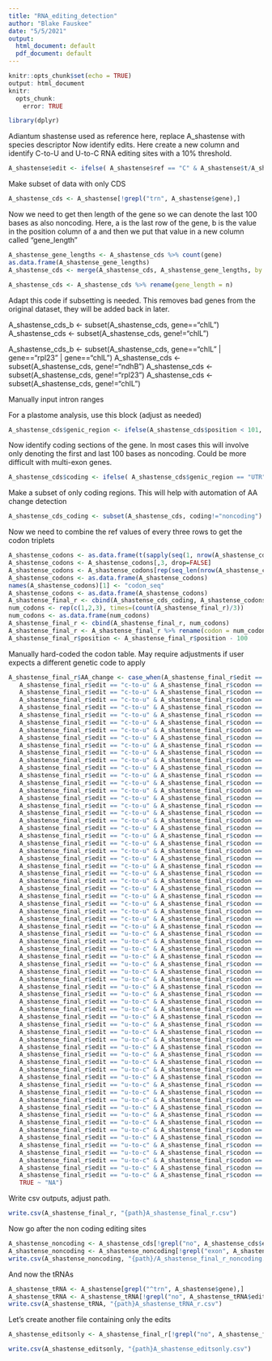 ```yaml
---
title: "RNA_editing_detection"
author: "Blake Fauskee"
date: "5/5/2021"
output:
  html_document: default
  pdf_document: default
---
```


```r
knitr::opts_chunk$set(echo = TRUE)
output: html_document
knitr:
  opts_chunk:
    error: TRUE
```
```r
library(dplyr)
```
Adiantum shastense used as reference here, replace A_shastense with species descriptor
Now identify edits. Here create a new column and identify C-to-U and U-to-C RNA editing sites with a 10% threshold.


```r
A_shastense$edit <- ifelse( A_shastense$ref == "C" & A_shastense$t/A_shastense$coverage > 0.10, "c-to-u", ifelse( A_shastense$ref == "T" & A_shastense$c/A_shastense$coverage > 0.10, "u-to-c", "no"))
```
Make subset of data with only CDS
```r
A_shastense_cds <- A_shastense[!grepl("trn", A_shastense$gene),]
```

Now we need to get then length of the gene so we can denote the last 100 bases as also noncoding. Here, a is the last row of the gene, b is the value in the position column of a and then we put that value in a new column called "gene_length"
```r
A_shastense_gene_lengths <- A_shastense_cds %>% count(gene)
as.data.frame(A_shastense_gene_lengths)
A_shastense_cds <- merge(A_shastense_cds, A_shastense_gene_lengths, by = "gene")
```
```r
A_shastense_cds <- A_shastense_cds %>% rename(gene_length = n)
```
Adapt this code if subsetting is needed. This removes bad genes from the original dataset, they will be added back in later.


A_shastense_cds_b <- subset(A_shastense_cds, gene=="chlL")
A_shastense_cds <- subset(A_shastense_cds, gene!="chlL")


A_shastense_cds_b <- subset(A_shastense_cds, gene=="chlL" | gene=="rpl23" | gene=="chlL")
A_shastense_cds <- subset(A_shastense_cds, gene!="ndhB")
A_shastense_cds <- subset(A_shastense_cds, gene!="rpl23")
A_shastense_cds <- subset(A_shastense_cds, gene!="chlL")


Manually input intron ranges


For a plastome analysis, use this block (adjust as needed)
```r

A_shastense_cds$genic_region <- ifelse(A_shastense_cds$position < 101, "UTR", ifelse( A_shastense_cds$position > A_shastense_cds$gene_length - 100, "UTR", ifelse(A_shastense_cds$gene == "ycf3" & A_shastense_cds$position >= 226 & A_shastense_cds$position <= 961, "intron", ifelse(A_shastense_cds$gene == "ycf3" & A_shastense_cds$position >= 1191 & A_shastense_cds$position <= 1815, "intron", ifelse(A_shastense_cds$gene == "clpP" & A_shastense_cds$position >= 172 & A_shastense_cds$position <= 899, "intron",  ifelse(A_shastense_cds$gene == "clpP" & A_shastense_cds$position >= 1192 & A_shastense_cds$position <= 1786, "intron", ifelse(A_shastense_cds$gene == "petD" & A_shastense_cds$position >= 109 & A_shastense_cds$position <= 740, "intron", ifelse(A_shastense_cds$gene == "atpF" & A_shastense_cds$position >= 246 & A_shastense_cds$position <= 964, "intron", ifelse(A_shastense_cds$gene == "petB" & A_shastense_cds$position >= 108 & A_shastense_cds$position <= 818, "intron", ifelse(A_shastense_cds$gene == "rpoC1" & A_shastense_cds$position >= 533 & A_shastense_cds$position <= 1205, "intron", ifelse(A_shastense_cds$gene == "rps12" & A_shastense_cds$position >= 218 & A_shastense_cds$position <= 417, "intron", ifelse(A_shastense_cds$gene == "rps12" & A_shastense_cds$position >= 650 & A_shastense_cds$position <= 1205, "intron", ifelse(A_shastense_cds$gene == "ndhA" & A_shastense_cds$position >= 659 & A_shastense_cds$position <= 1553, "intron", ifelse(A_shastense_cds$gene == "ndhB" & A_shastense_cds$position >= 827 & A_shastense_cds$position <= 1680, "intron", ifelse(A_shastense_cds$gene == "rpl16" & A_shastense_cds$position >= 107 & A_shastense_cds$position <= 506, "intron", ifelse(A_shastense_cds$gene == "rpl2" & A_shastense_cds$position >= 498 & A_shastense_cds$position <= 1246, "intron", "exon"))))))))))))))))
```

Now identify coding sections of the gene. In most cases this will involve only denoting the first and last 100 bases as noncoding. Could be more difficult with multi-exon genes.
```r
A_shastense_cds$coding <- ifelse( A_shastense_cds$genic_region == "UTR", "noncoding", ifelse( A_shastense_cds$genic_region == "intron", "noncoding", "coding"))
```
Make a subset of only coding regions. This will help with automation of AA change detection
```r
A_shastense_cds_coding <- subset(A_shastense_cds, coding!="noncoding")
```
Now we need to combine the ref values of every three rows to get the codon triplets
```r
A_shastense_codons <- as.data.frame(t(sapply(seq(1, nrow(A_shastense_cds_coding), by = 3), function(i)apply(A_shastense_cds_coding[i:(i+2),], 2, paste, collapse=""))))
A_shastense_codons <- A_shastense_codons[,3, drop=FALSE]
A_shastense_codons <- A_shastense_codons[rep(seq_len(nrow(A_shastense_codons)), each = 3), ]
A_shastense_codons <- as.data.frame(A_shastense_codons)
names(A_shastense_codons)[1] <- "codon_seq"
A_shastense_codons <- as.data.frame(A_shastense_codons)
A_shastense_final_r <- cbind(A_shastense_cds_coding, A_shastense_codons)
num_codons <- rep(c(1,2,3), times=(count(A_shastense_final_r)/3))
num_codons <- as.data.frame(num_codons)
A_shastense_final_r <- cbind(A_shastense_final_r, num_codons)
A_shastense_final_r <- A_shastense_final_r %>% rename(codon = num_codons)
A_shastense_final_r$position <- A_shastense_final_r$position - 100
```
Manually hard-coded the codon table. May require adjustments if user expects a different genetic code to apply
```r
A_shastense_final_r$AA_change <- case_when(A_shastense_final_r$edit == "c-to-u" & A_shastense_final_r$codon == "1" & A_shastense_final_r$codon_seq == "CTT" ~ "Leu-to-Phe",
   A_shastense_final_r$edit == "c-to-u" & A_shastense_final_r$codon == "1" & A_shastense_final_r$codon_seq == "CTA" ~ "Leu-to-Phe",
   A_shastense_final_r$edit == "c-to-u" & A_shastense_final_r$codon == "1" & A_shastense_final_r$codon_seq == "CTC" ~ "Leu-to-Phe",
   A_shastense_final_r$edit == "c-to-u" & A_shastense_final_r$codon == "1" & A_shastense_final_r$codon_seq == "CTG" ~ "Leu-to-Phe",
   A_shastense_final_r$edit == "c-to-u" & A_shastense_final_r$codon == "1" & A_shastense_final_r$codon_seq == "CCT" ~ "Pro-to-Ser",
   A_shastense_final_r$edit == "c-to-u" & A_shastense_final_r$codon == "1" & A_shastense_final_r$codon_seq == "CCC" ~ "Pro-to-Ser",
   A_shastense_final_r$edit == "c-to-u" & A_shastense_final_r$codon == "1" & A_shastense_final_r$codon_seq == "CCA" ~ "Pro-to-Ser",
   A_shastense_final_r$edit == "c-to-u" & A_shastense_final_r$codon == "1" & A_shastense_final_r$codon_seq == "CCG" ~ "Pro-to-Ser",
   A_shastense_final_r$edit == "c-to-u" & A_shastense_final_r$codon == "1" & A_shastense_final_r$codon_seq == "CAT" ~ "His-to-Tyr",
   A_shastense_final_r$edit == "c-to-u" & A_shastense_final_r$codon == "1" & A_shastense_final_r$codon_seq == "CAC" ~ "His-to-Tyr",
   A_shastense_final_r$edit == "c-to-u" & A_shastense_final_r$codon == "1" & A_shastense_final_r$codon_seq == "CAA" ~ "Gln-to-STOP",
   A_shastense_final_r$edit == "c-to-u" & A_shastense_final_r$codon == "1" & A_shastense_final_r$codon_seq == "CAG" ~ "Gln-to-STOP",
   A_shastense_final_r$edit == "c-to-u" & A_shastense_final_r$codon == "1" & A_shastense_final_r$codon_seq == "CGT" ~ "Arg-to-Cys",
   A_shastense_final_r$edit == "c-to-u" & A_shastense_final_r$codon == "1" & A_shastense_final_r$codon_seq == "CGC" ~ "Arg-to-Cys",
   A_shastense_final_r$edit == "c-to-u" & A_shastense_final_r$codon == "1" & A_shastense_final_r$codon_seq == "CGA" ~ "Arg-to-STOP",
   A_shastense_final_r$edit == "c-to-u" & A_shastense_final_r$codon == "1" & A_shastense_final_r$codon_seq == "CGG" ~ "Arg-to-Trp",
   A_shastense_final_r$edit == "c-to-u" & A_shastense_final_r$codon == "2" & A_shastense_final_r$codon_seq == "TCT" ~ "Ser-to-Phe",
   A_shastense_final_r$edit == "c-to-u" & A_shastense_final_r$codon == "2" & A_shastense_final_r$codon_seq == "TCC" ~ "Ser-to-Phe",
   A_shastense_final_r$edit == "c-to-u" & A_shastense_final_r$codon == "2" & A_shastense_final_r$codon_seq == "TCA" ~ "Ser-to-Leu",
   A_shastense_final_r$edit == "c-to-u" & A_shastense_final_r$codon == "2" & A_shastense_final_r$codon_seq == "TCG" ~ "Ser-to-Leu",
   A_shastense_final_r$edit == "c-to-u" & A_shastense_final_r$codon == "2" & A_shastense_final_r$codon_seq == "CCT" ~ "Pro-to-Leu",
   A_shastense_final_r$edit == "c-to-u" & A_shastense_final_r$codon == "2" & A_shastense_final_r$codon_seq == "CCC" ~ "Pro-to-Leu",
   A_shastense_final_r$edit == "c-to-u" & A_shastense_final_r$codon == "2" & A_shastense_final_r$codon_seq == "CCA" ~ "Pro-to-Leu",
   A_shastense_final_r$edit == "c-to-u" & A_shastense_final_r$codon == "2" & A_shastense_final_r$codon_seq == "CCG" ~ "Pro-to-Leu",
   A_shastense_final_r$edit == "c-to-u" & A_shastense_final_r$codon == "2" & A_shastense_final_r$codon_seq == "ACT" ~ "Thr-to-Ile",
   A_shastense_final_r$edit == "c-to-u" & A_shastense_final_r$codon == "2" & A_shastense_final_r$codon_seq == "ACC" ~ "Thr-to-Ile",
   A_shastense_final_r$edit == "c-to-u" & A_shastense_final_r$codon == "2" & A_shastense_final_r$codon_seq == "ACA" ~ "Thr-to-Ile",
   A_shastense_final_r$edit == "c-to-u" & A_shastense_final_r$codon == "2" & A_shastense_final_r$codon_seq == "ACG" & A_shastense_final_r$position != "2" ~ "Thr-to-Met",
   A_shastense_final_r$edit == "c-to-u" & A_shastense_final_r$codon == "2" & A_shastense_final_r$position == "2" & A_shastense_final_r$codon_seq == "ACG" ~ "Thr-to-Met (Start Codon)",
   A_shastense_final_r$edit == "c-to-u" & A_shastense_final_r$codon == "2" & A_shastense_final_r$codon_seq == "GCT" ~ "Ala-to-Val",
   A_shastense_final_r$edit == "c-to-u" & A_shastense_final_r$codon == "2" & A_shastense_final_r$codon_seq == "GCC" ~ "Ala-to-Val",
   A_shastense_final_r$edit == "c-to-u" & A_shastense_final_r$codon == "2" & A_shastense_final_r$codon_seq == "GCA" ~ "Ala-to-Val",
   A_shastense_final_r$edit == "c-to-u" & A_shastense_final_r$codon == "2" & A_shastense_final_r$codon_seq == "GCG" ~ "Ala-to-Val",
   A_shastense_final_r$edit == "c-to-u" & A_shastense_final_r$codon == "3" ~ "Silent",
   A_shastense_final_r$edit == "u-to-c" & A_shastense_final_r$codon == "1" & A_shastense_final_r$codon_seq == "TTT" ~ "Phe-to-Leu",
   A_shastense_final_r$edit == "u-to-c" & A_shastense_final_r$codon == "1" & A_shastense_final_r$codon_seq == "TTC" ~ "Phe-to-Leu",
   A_shastense_final_r$edit == "u-to-c" & A_shastense_final_r$codon == "1" & A_shastense_final_r$codon_seq == "TTA" ~ "Silent",
   A_shastense_final_r$edit == "u-to-c" & A_shastense_final_r$codon == "1" & A_shastense_final_r$codon_seq == "TTG" ~ "Silent",
   A_shastense_final_r$edit == "u-to-c" & A_shastense_final_r$codon == "1" & A_shastense_final_r$codon_seq == "TCT" ~ "Ser-to-Pro",
   A_shastense_final_r$edit == "u-to-c" & A_shastense_final_r$codon == "1" & A_shastense_final_r$codon_seq == "TCC" ~ "Ser-to-Pro",
   A_shastense_final_r$edit == "u-to-c" & A_shastense_final_r$codon == "1" & A_shastense_final_r$codon_seq == "TCA" ~ "Ser-to-Pro",
   A_shastense_final_r$edit == "u-to-c" & A_shastense_final_r$codon == "1" & A_shastense_final_r$codon_seq == "TCG" ~ "Ser-to-Pro",
   A_shastense_final_r$edit == "u-to-c" & A_shastense_final_r$codon == "1" & A_shastense_final_r$codon_seq == "TAT" ~ "Tyr-to-His",
   A_shastense_final_r$edit == "u-to-c" & A_shastense_final_r$codon == "1" & A_shastense_final_r$codon_seq == "TAC" ~ "Tyr-to-His",
   A_shastense_final_r$edit == "u-to-c" & A_shastense_final_r$codon == "1" & A_shastense_final_r$codon_seq == "TAA" ~ "STOP-to-Gln",
   A_shastense_final_r$edit == "u-to-c" & A_shastense_final_r$codon == "1" & A_shastense_final_r$codon_seq == "TAG" ~ "STOP-to-Gln",
   A_shastense_final_r$edit == "u-to-c" & A_shastense_final_r$codon == "1" & A_shastense_final_r$codon_seq == "TGT" ~ "Cys-to-Arg",
   A_shastense_final_r$edit == "u-to-c" & A_shastense_final_r$codon == "1" & A_shastense_final_r$codon_seq == "TGC" ~ "Cys-to-Arg",
   A_shastense_final_r$edit == "u-to-c" & A_shastense_final_r$codon == "1" & A_shastense_final_r$codon_seq == "TGA" ~ "STOP-to-Arg",
   A_shastense_final_r$edit == "u-to-c" & A_shastense_final_r$codon == "1" & A_shastense_final_r$codon_seq == "TGG" ~ "Trp-to-Arg",
   A_shastense_final_r$edit == "u-to-c" & A_shastense_final_r$codon == "2" & A_shastense_final_r$codon_seq == "TTT" ~ "Phe-to-Ser",
   A_shastense_final_r$edit == "u-to-c" & A_shastense_final_r$codon == "2" & A_shastense_final_r$codon_seq == "TTC" ~ "Phe-to-Ser",
   A_shastense_final_r$edit == "u-to-c" & A_shastense_final_r$codon == "2" & A_shastense_final_r$codon_seq == "TTA" ~ "Leu-to-Ser",
   A_shastense_final_r$edit == "u-to-c" & A_shastense_final_r$codon == "2" & A_shastense_final_r$codon_seq == "TTG" ~ "Leu-to-Ser",
   A_shastense_final_r$edit == "u-to-c" & A_shastense_final_r$codon == "2" & A_shastense_final_r$codon_seq == "CTT" ~ "Leu-to-Pro",
   A_shastense_final_r$edit == "u-to-c" & A_shastense_final_r$codon == "2" & A_shastense_final_r$codon_seq == "CTC" ~ "Leu-to-Pro",
   A_shastense_final_r$edit == "u-to-c" & A_shastense_final_r$codon == "2" & A_shastense_final_r$codon_seq == "CTA" ~ "Leu-to-Pro",
   A_shastense_final_r$edit == "u-to-c" & A_shastense_final_r$codon == "2" & A_shastense_final_r$codon_seq == "CTG" ~ "Leu-to-Pro",
   A_shastense_final_r$edit == "u-to-c" & A_shastense_final_r$codon == "2" & A_shastense_final_r$codon_seq == "ATT" ~ "Ile-to-Thr",
   A_shastense_final_r$edit == "u-to-c" & A_shastense_final_r$codon == "2" & A_shastense_final_r$codon_seq == "ATC" ~ "Ile-to-Thr",
   A_shastense_final_r$edit == "u-to-c" & A_shastense_final_r$codon == "2" & A_shastense_final_r$codon_seq == "ATA" ~ "Ile-to-Thr",
   A_shastense_final_r$edit == "u-to-c" & A_shastense_final_r$codon == "2" & A_shastense_final_r$codon_seq == "ATG" ~ "Ile-to-Met",
   A_shastense_final_r$edit == "u-to-c" & A_shastense_final_r$codon == "2" & A_shastense_final_r$codon_seq == "GTT" ~ "Val-to-Ala",
   A_shastense_final_r$edit == "u-to-c" & A_shastense_final_r$codon == "2" & A_shastense_final_r$codon_seq == "GTC" ~ "Val-to-Ala",
   A_shastense_final_r$edit == "u-to-c" & A_shastense_final_r$codon == "2" & A_shastense_final_r$codon_seq == "GTA" ~ "Val-to-Ala",
   A_shastense_final_r$edit == "u-to-c" & A_shastense_final_r$codon == "2" & A_shastense_final_r$codon_seq == "GTG" ~ "Val-to-Ala",
   A_shastense_final_r$edit == "u-to-c" & A_shastense_final_r$codon == "3" ~ "Silent",
   TRUE ~ "NA")
```

Write csv outputs, adjust path.
```r
write.csv(A_shastense_final_r, "{path}A_shastense_final_r.csv")
```

Now go after the non coding editing sites
```r
A_shastense_noncoding <- A_shastense_cds[!grepl("no", A_shastense_cds$edit),]
A_shastense_noncoding <- A_shastense_noncoding[!grepl("exon", A_shastense_noncoding$genic_region),]
write.csv(A_shastense_noncoding, "{path}/A_shastense_final_r_noncoding.csv")
```

And now the tRNAs
```r
A_shastense_tRNA <- A_shastense[grepl("^trn", A_shastense$gene),]
A_shastense_tRNA <- A_shastense_tRNA[!grepl("no", A_shastense_tRNA$edit),]
write.csv(A_shastense_tRNA, "{path}A_shastense_tRNA_r.csv")
```

Let's create another file containing only the edits
```r
A_shastense_editsonly <- A_shastense_final_r[!grepl("no", A_shastense_final_r$edit),]

write.csv(A_shastense_editsonly, "{path}A_shastense_editsonly.csv")
```

